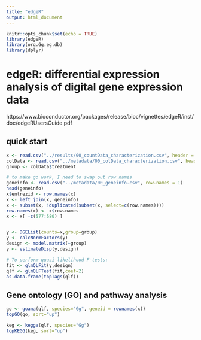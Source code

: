 ```yaml
---
title: "edgeR"
output: html_document
---
```


```r
knitr::opts_chunk$set(echo = TRUE)
library(edgeR)
library(org.Gg.eg.db)
library(dplyr)
```

# edgeR: differential expression analysis of digital gene expression data

https://www.bioconductor.org/packages/release/bioc/vignettes/edgeR/inst/doc/edgeRUsersGuide.pdf

## quick start

```r
x <- read.csv("../results/00_countData_characterization.csv", header = T, row.names = 1)
colData <- read.csv("../metadata/00_colData_characterization.csv", header = T, row.names = 1)
group <- colData$treatment

# to make go work, I need to swap out row names
geneinfo <- read.csv("../metadata/00_geneinfo.csv", row.names = 1)
head(geneinfo)
x$entrezid <- row.names(x)
x <- left_join(x, geneinfo)
x <- subset(x, !duplicated(subset(x, select=c(row.names))))
row.names(x) <- x$row.names
x <- x[ -c(577:580) ]


y <- DGEList(counts=x,group=group)
y <- calcNormFactors(y)
design <- model.matrix(~group)
y <- estimateDisp(y,design)

# To perform quasi-likelihood F-tests:
fit <- glmQLFit(y,design)
qlf <- glmQLFTest(fit,coef=2)
as.data.frame(topTags(qlf))
```

## Gene ontology (GO) and pathway analysis

```r
go <- goana(qlf, species="Gg", geneid = rownames(x))
topGO(go, sort="up")

keg <- kegga(qlf, species="Gg")
topKEGG(keg, sort="up")
```